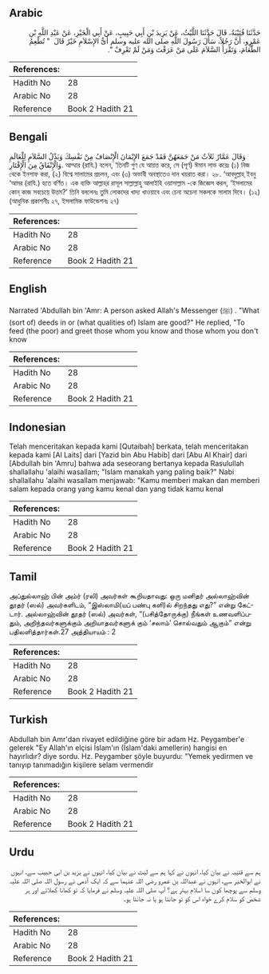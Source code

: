 ## Arabic


<div dir="rtl" lang="ar" style={{fontSize:'larger',backgroundColor:'#f8f9fa',padding:20}}>
حَدَّثَنَا قُتَيْبَةُ، قَالَ حَدَّثَنَا اللَّيْثُ، عَنْ يَزِيدَ بْنِ أَبِي حَبِيبٍ، عَنْ أَبِي الْخَيْرِ، عَنْ عَبْدِ اللَّهِ بْنِ عَمْرٍو، أَنَّ رَجُلاً، سَأَلَ رَسُولَ اللَّهِ صلى الله عليه وسلم أَىُّ الإِسْلاَمِ خَيْرٌ قَالَ ‏ "‏ تُطْعِمُ الطَّعَامَ، وَتَقْرَأُ السَّلاَمَ عَلَى مَنْ عَرَفْتَ وَمَنْ لَمْ تَعْرِفْ ‏"‏‏.‏
</div>
<div style={{backgroundColor:'#f8f9fa',padding:20, marginBottom: 10}}><table> <thead> <tr> <th>References:</th> <th></th> </tr> </thead> <tbody><tr><td>Hadith No</td><td>28</td></tr><tr><td>Arabic No</td><td>28</td></tr><tr><td>Reference</td><td>Book 2 Hadith 21</td></tr></tbody></table></div>

## Bengali


<div dir="ltr" lang="bn" style={{fontSize:'larger',backgroundColor:'#f8f9fa',padding:20}}>
وَقَالَ عَمَّارٌ ثَلاَثٌ مَنْ جَمَعَهُنَّ فَقَدْ جَمَعَ الإِيْمَانَ الْإِنْصَافُ مِنْ نَفْسِكَ وَبَذْلُ السَّلاَمِ لِلْعَالَمِ وَالْإِنْفَاقُ مِنَ الْإِقْتَارِ. আম্মার (রাযি.) বলেন, ‘তিনটি গুণ যে আয়ত্ত করে, সে (পূর্ণ) ঈমান লাভ করেঃ (১) নিজ থেকে ইনসাফ করা, (২) বিশ্বে সালামের প্রচলন, এবং (৩) অভাবী অবস্থাতেও দান খয়রাত করা। ২৮. ‘আবদুল্লাহ্ ইবনু ‘আমর (রাযি.) হতে বর্ণিত। এক ব্যক্তি আল্লাহর রাসূল সাল্লাল্লাহু আলাইহি ওয়াসাল্লাম -কে জিজ্ঞেস করল, ‘ইসলামের কোন্ কাজ সবচেয়ে উত্তম?’ তিনি বললেনঃ তুমি লোকদের খাদ্য খাওয়াবে এবং চেনা অচেনা সকলকে সালাম দিবে। (১২) (আধুনিক প্রকাশনীঃ ২৭, ইসলামিক ফাউন্ডেশনঃ ২৭)
</div>
<div style={{backgroundColor:'#f8f9fa',padding:20, marginBottom: 10}}><table> <thead> <tr> <th>References:</th> <th></th> </tr> </thead> <tbody><tr><td>Hadith No</td><td>28</td></tr><tr><td>Arabic No</td><td>28</td></tr><tr><td>Reference</td><td>Book 2 Hadith 21</td></tr></tbody></table></div>

## English


<div dir="ltr" lang="en" style={{fontSize:'larger',backgroundColor:'#f8f9fa',padding:20}}>
Narrated 'Abdullah bin 'Amr: A person asked Allah's Messenger (ﷺ) . "What (sort of) deeds in or (what qualities of) Islam are good?" He replied, "To feed (the poor) and greet those whom you know and those whom you don't know
</div>
<div style={{backgroundColor:'#f8f9fa',padding:20, marginBottom: 10}}><table> <thead> <tr> <th>References:</th> <th></th> </tr> </thead> <tbody><tr><td>Hadith No</td><td>28</td></tr><tr><td>Arabic No</td><td>28</td></tr><tr><td>Reference</td><td>Book 2 Hadith 21</td></tr></tbody></table></div>

## Indonesian


<div dir="ltr" lang="id" style={{fontSize:'larger',backgroundColor:'#f8f9fa',padding:20}}>
Telah menceritakan kepada kami [Qutaibah] berkata, telah menceritakan kepada kami [Al Laits] dari [Yazid bin Abu Habib] dari [Abu Al Khair] dari [Abdullah bin 'Amru] bahwa ada seseorang bertanya kepada Rasulullah shallallahu 'alaihi wasallam; "Islam manakah yang paling baik?" Nabi shallallahu 'alaihi wasallam menjawab: "Kamu memberi makan dan memberi salam kepada orang yang kamu kenal dan yang tidak kamu kenal
</div>
<div style={{backgroundColor:'#f8f9fa',padding:20, marginBottom: 10}}><table> <thead> <tr> <th>References:</th> <th></th> </tr> </thead> <tbody><tr><td>Hadith No</td><td>28</td></tr><tr><td>Arabic No</td><td>28</td></tr><tr><td>Reference</td><td>Book 2 Hadith 21</td></tr></tbody></table></div>

## Tamil


<div dir="ltr" lang="ta" style={{fontSize:'larger',backgroundColor:'#f8f9fa',padding:20}}>
அப்துல்லாஹ் பின் அம்ர் (ரலி) அவர்கள் கூறியதாவது: ஒரு மனிதர் அல்லாஹ்வின் தூதர் (ஸல்) அவர்களிடம், “இஸ்லாமி(யப் பண்பு களி)ல் சிறந்தது எது?” என்று கேட்டார். அல்லாஹ்வின் தூதர் (ஸல்) அவர்கள், “(பசித்தோருக்கு) நீங்கள் உணவளிப்பதும், அறிந்தவர்களுக்கும் அறியாதவர்களுக் கும் ‘சலாம்’ சொல்வதும் ஆகும்” என்று பதிலளித்தார்கள்.27 அத்தியாயம் : 2
</div>
<div style={{backgroundColor:'#f8f9fa',padding:20, marginBottom: 10}}><table> <thead> <tr> <th>References:</th> <th></th> </tr> </thead> <tbody><tr><td>Hadith No</td><td>28</td></tr><tr><td>Arabic No</td><td>28</td></tr><tr><td>Reference</td><td>Book 2 Hadith 21</td></tr></tbody></table></div>

## Turkish


<div dir="ltr" lang="tr" style={{fontSize:'larger',backgroundColor:'#f8f9fa',padding:20}}>
Abdullah bin Amr'dan rivayet edildiğine göre bir adam Hz. Peygamber'e gelerek "Ey Allah'ın elçisi İslam'ın (İslam'daki amellerin) hangisi en hayırlıdır? diye sordu. Hz. Peygamber şöyle buyurdu: "Yemek yedirmen ve tanıyıp tanımadığın kişilere selam vermendir
</div>
<div style={{backgroundColor:'#f8f9fa',padding:20, marginBottom: 10}}><table> <thead> <tr> <th>References:</th> <th></th> </tr> </thead> <tbody><tr><td>Hadith No</td><td>28</td></tr><tr><td>Arabic No</td><td>28</td></tr><tr><td>Reference</td><td>Book 2 Hadith 21</td></tr></tbody></table></div>

## Urdu


<div dir="rtl" lang="ur" style={{fontSize:'larger',backgroundColor:'#f8f9fa',padding:20}}>
ہم سے قتیبہ نے بیان کیا، انہوں نے کہا ہم سے لیث نے بیان کیا، انہوں نے یزید بن ابی حبیب سے، انہوں نے ابوالخیر سے، انہوں نے عبداللہ بن عمرو رضی اللہ عنہما سے کہ ایک آدمی نے رسول اللہ صلی اللہ علیہ وسلم سے پوچھا کون سا اسلام بہتر ہے؟ آپ صلی اللہ علیہ وسلم نے فرمایا کہ تو کھانا کھلائے اور ہر شخص کو سلام کرے خواہ اس کو تو جانتا ہو یا نہ جانتا ہو۔
</div>
<div style={{backgroundColor:'#f8f9fa',padding:20, marginBottom: 10}}><table> <thead> <tr> <th>References:</th> <th></th> </tr> </thead> <tbody><tr><td>Hadith No</td><td>28</td></tr><tr><td>Arabic No</td><td>28</td></tr><tr><td>Reference</td><td>Book 2 Hadith 21</td></tr></tbody></table></div>